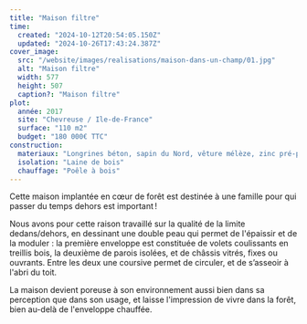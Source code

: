 ```yaml
---
title: "Maison filtre"
time:
  created: "2024-10-12T20:54:05.150Z"
  updated: "2024-10-26T17:43:24.387Z"
cover_image:
  src: "/website/images/realisations/maison-dans-un-champ/01.jpg"
  alt: "Maison filtre"
  width: 577
  height: 507
  caption?: "Maison filtre"
plot:
  année: 2017
  site: "Chevreuse / Ile-de-France"
  surface: "110 m2"
  budget: "180 000€ TTC"
construction:
  materiaux: "Longrines béton, sapin du Nord, vêture mélèze, zinc pré-patiné"
  isolation: "Laine de bois"
  chauffage: "Poêle à bois"
---
```


Cette maison implantée en cœur de forêt est destinée à une famille pour qui passer du temps dehors est important !

Nous avons pour cette raison travaillé sur la qualité de la limite dedans/dehors, en dessinant une double peau qui permet de l'épaissir et de la moduler :
la première enveloppe est constituée de volets coulissants en treillis bois, la deuxième de parois isolées, et de châssis vitrés, fixes ou ouvrants. Entre les deux une coursive permet de circuler, et de s’asseoir à l'abri du toit.

La maison devient poreuse à son environnement aussi bien dans sa perception que dans son usage, et laisse l'impression de vivre dans la forêt, bien au-delà de l'enveloppe chauffée.
